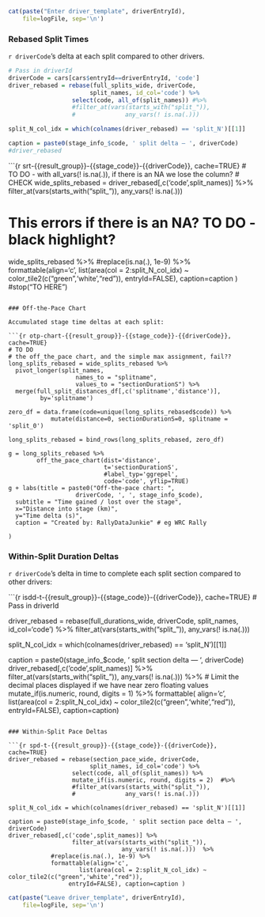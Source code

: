 ```r
cat(paste("Enter driver_template", driverEntryId),
    file=logFile, sep='\n')
```

### Rebased Split Times

`r driverCode`'s delta at each split compared to other drivers.

```r
# Pass in driverId
driverCode = cars[cars$entryId==driverEntryId, 'code']
driver_rebased = rebase(full_splits_wide, driverCode,
                       split_names, id_col='code') %>%
                  select(code, all_of(split_names)) #%>%
                  #filter_at(vars(starts_with("split_")),
                  #              any_vars(! is.na(.)))

split_N_col_idx = which(colnames(driver_rebased) == 'split_N')[[1]]

caption = paste0(stage_info_$code, ' split delta — ', driverCode)
#driver_rebased
```


```{r srt-{{result_group}}-{{stage_code}}-{{driverCode}}, cache=TRUE}
# TO DO - with all_vars(! is.na(.)), if there is an NA we lose the column?
# CHECK
wide_splits_rebased = driver_rebased[,c('code',split_names)] %>%
                        filter_at(vars(starts_with("split_")),
                                    any_vars(! is.na(.)))  

# This errors if there is an NA? TO DO - black highlight?
wide_splits_rebased %>% 
          #replace(is.na(.), 1e-9) %>%
            formattable(align='c',
                    list(area(col = 2:split_N_col_idx) ~ color_tile2(c("green",'white',"red")),
                 entryId=FALSE), caption=caption )
#stop("TO HERE")
```

### Off-the-Pace Chart

Accumulated stage time deltas at each split:

```{r otp-chart-{{result_group}}-{{stage_code}}-{{driverCode}}, cache=TRUE}
# TO DO
# the off_the_pace chart, and the simple max assignment, fail??
long_splits_rebased = wide_splits_rebased %>%
  pivot_longer(split_names,
                   names_to = "splitname",
                   values_to = "sectionDurationS") %>%
  merge(full_split_distances_df[,c('splitname','distance')],
         by='splitname')

zero_df = data.frame(code=unique(long_splits_rebased$code)) %>%
            mutate(distance=0, sectionDurationS=0, splitname = 'split_0')

long_splits_rebased = bind_rows(long_splits_rebased, zero_df)

g = long_splits_rebased %>%
        off_the_pace_chart(dist='distance',
                           t='sectionDurationS',
                           #label_typ='ggrepel',
                           code='code', yflip=TRUE) 
g + labs(title = paste0("Off-the-pace chart: ", 
                   driverCode, ', ', stage_info_$code),
  subtitle = "Time gained / lost over the stage",
  x="Distance into stage (km)",
  y="Time delta (s)",
  caption = "Created by: RallyDataJunkie" # eg WRC Rally

) 
``` 



### Within-Split Duration Deltas

`r driverCode`'s delta in time to complete each split section compared to other drivers:

```{r isdd-t-{{result_group}}-{{stage_code}}-{{driverCode}}, cache=TRUE}
# Pass in driverId

driver_rebased = rebase(full_durations_wide, driverCode,
                       split_names, id_col='code') %>%
                  filter_at(vars(starts_with("split_")),
                                any_vars(! is.na(.)))

split_N_col_idx = which(colnames(driver_rebased) == 'split_N')[[1]]

caption = paste0(stage_info_$code, ' split section delta — ', driverCode)
driver_rebased[,c('code',split_names)] %>%
                  filter_at(vars(starts_with("split_")),
                                any_vars(! is.na(.)))  %>%
  # Limit the decimal places displayed if we have near zero floating values
  mutate_if(is.numeric, round, digits = 1)  %>%
formattable( align='c',
            list(area(col = 2:split_N_col_idx) ~ color_tile2(c("green",'white',"red")),
                 entryId=FALSE), caption=caption)
```

### Within-Split Pace Deltas

```{r spd-t-{{result_group}}-{{stage_code}}-{{driverCode}}, cache=TRUE}
driver_rebased = rebase(section_pace_wide, driverCode,
                       split_names, id_col='code') %>%
                  select(code, all_of(split_names)) %>%
                  mutate_if(is.numeric, round, digits = 2)  #%>%
                  #filter_at(vars(starts_with("split_")),
                  #              any_vars(! is.na(.)))

split_N_col_idx = which(colnames(driver_rebased) == 'split_N')[[1]]

caption = paste0(stage_info_$code, ' split section pace delta — ', driverCode)
driver_rebased[,c('code',split_names)] %>%
                  filter_at(vars(starts_with("split_")),
                                any_vars(! is.na(.)))  %>%
            #replace(is.na(.), 1e-9) %>%
            formattable(align='c',
                    list(area(col = 2:split_N_col_idx) ~ color_tile2(c("green",'white',"red")),
                 entryId=FALSE), caption=caption )
```

```r
cat(paste("Leave driver_template", driverEntryId),
    file=logFile, sep='\n')
```
